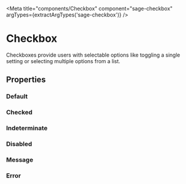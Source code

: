 


<Meta title="components/Checkbox" component="sage-checkbox" argTypes={extractArgTypes('sage-checkbox')} />

# Checkbox

Checkboxes provide users with selectable options like toggling a single setting or selecting multiple options from a list.

## Properties

<ArgsTable of="sage-checkbox" />

### Default

<Story story={stories.Default} />

<Canvas>
  <sage-checkbox checkbox-id="default" label="Label" />
</Canvas>


### Checked

<Story story={stories.Checked} />

<Canvas>
  <sage-checkbox checkbox-id="checked" label="Label" checked />
</Canvas>


### Indeterminate

<Story story={stories.Indeterminate} />

<Canvas>
  <sage-checkbox checkbox-id="indeterminate" label="Label" indeterminate checked />
</Canvas>

### Disabled

<Story story={stories.Disabled} />

<Canvas>
  <sage-checkbox checkbox-id="disabled" label="Label" disabled />
</Canvas>

<Canvas>
<sage-checkbox checkbox-id="disabled-checked" label="Label" disabled checked />
</Canvas>


### Message

<Story story={stories.withMessage} />

<Canvas>
  <sage-checkbox checkbox-id="message" label="Label" message="This is short message text." />
</Canvas>

### Error

<Story story={stories.withError} />

<Canvas>
  <sage-checkbox checkbox-id="error" label="Label" error />
</Canvas>

<Canvas>
  <sage-checkbox checkbox-id="error2" label="Label" checked error  />
</Canvas>

<Canvas>
  <sage-checkbox checkbox-id="error2" label="Label" message="This is short message text." error  />
</Canvas>
